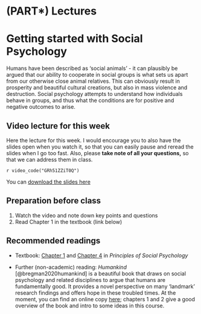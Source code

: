 # (PART\*) Lectures {-}

# Getting started with Social Psychology

Humans have been described as 'social animals' - it can plausibly be argued that our ability to cooperate in social groups is what sets us apart from our otherwise close animal relatives. This can obviously result in prosperity and beautiful cultural creations, but also in mass violence and destruction. Social psychology attempts to understand how individuals behave in groups, and thus what the conditions are for positive and negative outcomes to arise.

## Video lecture for this week

Here the lecture for this week. I would encourage you to also have the slides open when you watch it, so that you can easily pause and reread the slides when I go too fast. Also, please **take note of all your questions,** so that we can address them in class.

`r video_code("GRh51ZZiT0Q")`

You can <a href="./files/Lecture_1_-_intro_to_social_psychology.pptx">
download the slides here</a>

## Preparation before class

1. Watch the video and note down key points and questions 
2. Read Chapter 1 in the textbook (link below)

## Recommended readings

* Textbook: [Chapter 1](https://open.lib.umn.edu/socialpsychology/part/chapter-1-introducing-social-psychology/){target="_blank"} and [Chapter 4](https://open.lib.umn.edu/socialpsychology/part/chapter-4-the-self/){target="_blank"} in *Principles of Social Psychology*

* Further (non-academic) reading: *Humankind* [@bregman2020humankind] is a beautiful book that draws on social psychology and related disciplines to argue that humans are fundamentally good. It provides a novel perspective on many 'landmark' research findings and offers hope in these troubled times. At the moment, you can find an online copy [here](http://dln.jaipuria.ac.in:8080/jspui/bitstream/123456789/7675/1/Humankind%20A%20Hopeful%20History%20by%20Rutger%20Bregman.pdf){target="_blank"}; chapters 1 and 2 give a good overview of the book and intro to some ideas in this course.
  

